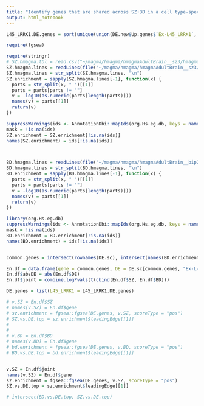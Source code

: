 ```yaml
---
title: "Identify genes that are shared across SZ+BD in a cell type-specific manner"
output: html_notebook
---
```


```r
L45_LRRK1.DE.genes = sort(unique(union(DE.new$Up.genes$`Ex-L45_LRRK1`, DE.new$Down.genes$`Ex-L45_LRRK1`)))

require(fgsea)

require(stringr)
# SZ.hmagma.tbl = read.csv("~/magma/hmagma/hmagmaAdultBrain__sz3/hmagmaAdultBrain__sz3.genes.out", sep = " ")
SZ.hmagma.lines = readLines(file("~/magma/hmagma/hmagmaAdultBrain__sz3/hmagmaAdultBrain__sz3.genes.out", "r", blocking = T))
SZ.hmagma.lines = str_split(SZ.hmagma.lines, "\n")
SZ.enrichment = sapply(SZ.hmagma.lines[-1], function(x) {
  parts = str_split(x, " ")[[1]]
  parts = parts[parts != ""]
  v = -log10(as.numeric(parts[length(parts)]))
  names(v) = parts[[1]]
  return(v)
})

suppressWarnings(ids <- AnnotationDbi::mapIds(org.Hs.eg.db, keys = names(SZ.enrichment), keytype = "ENSEMBL", column = "SYMBOL", multiVals = "first"))
mask = !is.na(ids)
SZ.enrichment = SZ.enrichment[!is.na(ids)]
names(SZ.enrichment) = ids[!is.na(ids)]



BD.hmagma.lines = readLines(file("~/magma/hmagma/hmagmaAdultBrain__bip2/hmagmaAdultBrain__bip2.genes.out", "r", blocking = T))
BD.hmagma.lines = str_split(BD.hmagma.lines, "\n")
BD.enrichment = sapply(BD.hmagma.lines[-1], function(x) {
  parts = str_split(x, " ")[[1]]
  parts = parts[parts != ""]
  v = -log10(as.numeric(parts[length(parts)]))
  names(v) = parts[[1]]
  return(v)
})

library(org.Hs.eg.db)
suppressWarnings(ids <- AnnotationDbi::mapIds(org.Hs.eg.db, keys = names(BD.enrichment), keytype = "ENSEMBL", column = "SYMBOL", multiVals = "first"))
mask = !is.na(ids)
BD.enrichment = BD.enrichment[!is.na(ids)]
names(BD.enrichment) = ids[!is.na(ids)]


common.genes = intersect(rownames(DE.sc), intersect(names(BD.enrichment), names(SZ.enrichment)))

En.df = data.frame(gene = common.genes, DE = DE.sc[common.genes, "Ex-L45_LRRK1"], BD = BD.enrichment[common.genes], SZ = SZ.enrichment[common.genes])
En.df$absDE = abs(En.df$DE)
En.df$joint = combine.logPvals(t(cbind(En.df$SZ, En.df$BD)))

DE.genes = list(L45_LRRK1 = L45_LRRK1.DE.genes)

# v.SZ = En.df$SZ
# names(v.SZ) = En.df$gene
# sz.enrichment = fgsea::fgsea(DE.genes, v.SZ, scoreType = "pos")
# SZ.vs.DE.top = sz.enrichment$leadingEdge[[1]]
# 
# 
# v.BD = En.df$BD
# names(v.BD) = En.df$gene
# bd.enrichment = fgsea::fgsea(DE.genes, v.BD, scoreType = "pos")
# BD.vs.DE.top = bd.enrichment$leadingEdge[[1]]


v.SZ = En.df$joint
names(v.SZ) = En.df$gene
sz.enrichment = fgsea::fgsea(DE.genes, v.SZ, scoreType = "pos")
SZ.vs.DE.top = sz.enrichment$leadingEdge[[1]]

# intersect(BD.vs.DE.top, SZ.vs.DE.top)

```

